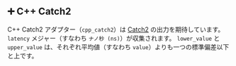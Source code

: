 
## ➕ C++ Catch2

C++ Catch2 アダプター（`cpp_catch2`）は [Catch2](https://github.com/catchorg/Catch2) の出力を期待しています。
`latency` メジャー（すなわち `ナノ秒 (ns)`）が収集されます。
`lower_value` と `upper_value` は、それぞれ平均値（すなわち `value`）よりも一つの標準偏差以下と上です。

<MakeCppCatch2 />